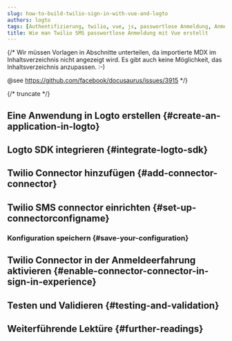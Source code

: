```yaml
---
slug: how-to-build-twilio-sign-in-with-vue-and-logto
authors: logto
tags: [Authentifizierung, twilio, vue, js, passwortlose Anmeldung, Anmeldung, Login]
title: Wie man Twilio SMS passwortlose Anmeldung mit Vue erstellt
---
```


{/*
  Wir müssen Vorlagen in Abschnitte unterteilen, da importierte MDX im Inhaltsverzeichnis nicht angezeigt wird.
  Es gibt auch keine Möglichkeit, das Inhaltsverzeichnis anzupassen. :-)

  @see https://github.com/facebook/docusaurus/issues/3915
*/}



{/* truncate */}

<Intro connector={connector} sdk="Vue" link="https://vuejs.org" />

## Eine Anwendung in Logto erstellen \{#create-an-application-in-logto}

<CreateApplication type="Single page app" framework="Vue" />

## Logto SDK integrieren \{#integrate-logto-sdk}

<IntegrateSdk />

## Twilio Connector hinzufügen \{#add-connector-connector}

<AddPasswordlessConnector
  connector={connector}
  connectorType="SMS"
  passwordlessSignUpIdentifier="Phone number"
/>

## Twilio SMS connector einrichten \{#set-up-connectorconfigname}

<ConnectorGuide />

### Konfiguration speichern \{#save-your-configuration}

<SaveYourConfiguration connector={connector} />

## Twilio Connector in der Anmeldeerfahrung aktivieren \{#enable-connector-connector-in-sign-in-experience}

<EnablePasswordlessConnector
  connectorType="SMS"
  passwordlessSignUpIdentifier="Phone number"
/>

## Testen und Validieren \{#testing-and-validation}

<TestingAndValidation connector={connector} sdk="Vue" />

## Weiterführende Lektüre \{#further-readings}

<FurtherReadings />